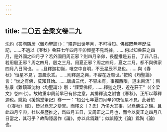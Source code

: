 ```yaml
---
---
---
```

title: 二〇五 全梁文卷二九
---




沈約《答陶隱居〈難均聖論〉》：“釋迦出世年月，不可得知。佛經既無年歷注記，……不過以《春秋》魯莊七年四月辛卯恒星不見爲據。……何以知魯莊之四月，是外國之四月乎？若外國用周正邪？則四月辛卯，長歷推是五日，了非八日。若用殷正邪？周之四月，殷之三月。用夏正邪？周之四月，夏之二月。都不與佛家四月八日同也。……且釋迦初誕，唯空中自明，不云星辰不見也。……與《春秋》‘恒星不見’，意趣永乖。……則釋迦之興，不容在近周世。”按約《均聖論》言：“世之有佛，莫知其始。……唐虞三代，不容未有，事獨西限，道未東流”；陶弘景《難鎮軍沈約〈均聖論〉》駁：“謹案佛經，……釋迦之現，近在莊王”（《全梁文》卷四七）。故約重申周前早已有佛之意，其排釋流之附會《春秋》，正所以尊釋迦也。姚範《援鶉堂筆記》卷一一：“桓公七年夏四月辛卯夜恒星不見，此著於《〈春秋〉經》，皆以爲天之變異。而釋文［？氏］乃侈大其事，以爲佛生之瑞。且此四月辛卯，杜以長歷推之，爲四月五日，又周正之二月也，而今以夏正之四月八日當之，其可乎？故陶隱居作《論》，亦以此爲難”；似誤憶沈《論》爲陶《論》也。